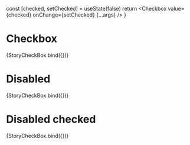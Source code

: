 
<Meta title="Atoms/Checkbox" component={Checkbox} />

  const [checked, setChecked] = useState(false)
  return <Checkbox value={checked} onChange={setChecked} {...args} />
}

# Checkbox
<Canvas>
  <Story name="default" args={{ disabled: false }}>
    {StoryCheckBox.bind({})}
  </Story>
</Canvas>

# Disabled
<Canvas>
  <Story name="disabled" args={{ disabled: true }}>
    {StoryCheckBox.bind({})}
  </Story>
</Canvas>

# Disabled checked
<Canvas>
  <Story name="disabled checked" args={{ disabled: true, value: true }}>
    {StoryCheckBox.bind({})}
  </Story>
</Canvas>
